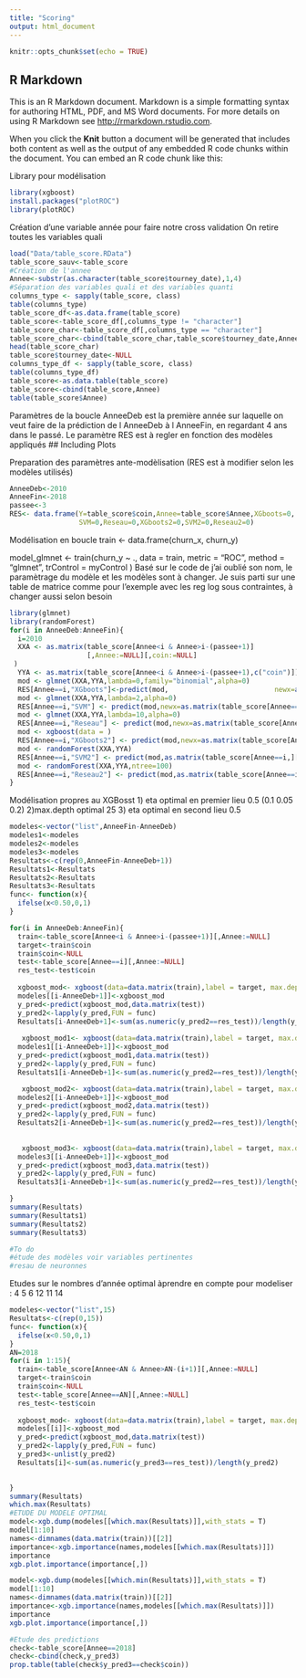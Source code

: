 ---
title: "Scoring"
output: html_document
---

```{r setup, include=FALSE}
knitr::opts_chunk$set(echo = TRUE)
```

## R Markdown

This is an R Markdown document. Markdown is a simple formatting syntax for authoring HTML, PDF, and MS Word documents. For more details on using R Markdown see <http://rmarkdown.rstudio.com>.

When you click the **Knit** button a document will be generated that includes both content as well as the output of any embedded R code chunks within the document. You can embed an R code chunk like this:

Library pour modélisation
```{r}
library(xgboost)
install.packages("plotROC")
library(plotROC)
```

Création d'une variable année pour faire notre cross validation
On retire toutes les variables quali
```{r}
load("Data/table_score.RData")
table_score_sauv<-table_score
#Création de l'annee
Annee<-substr(as.character(table_score$tourney_date),1,4)
#Séparation des variables quali et des variables quanti
columns_type <- sapply(table_score, class)
table(columns_type)
table_score_df<-as.data.frame(table_score)
table_score<-table_score_df[,columns_type != "character"]
table_score_char<-table_score_df[,columns_type == "character"]
table_score_char<-cbind(table_score_char,table_score$tourney_date,Annee)
head(table_score_char)
table_score$tourney_date<-NULL
columns_type_df <- sapply(table_score, class)
table(columns_type_df)
table_score<-as.data.table(table_score)
table_score<-cbind(table_score,Annee)
table(table_score$Annee)

```
Paramètres de la boucle AnneeDeb est la première année sur laquelle 
on veut faire de la prédiction de l AnneeDeb à l AnneeFin, en regardant 4
ans dans le passé.
Le paramètre RES est à regler en fonction des modèles appliqués
## Including Plots

Preparation des paramètres ante-modèlisation (RES est à modifier selon les modèles utilisés)
```{r}
AnneeDeb<-2010
AnneeFin<-2018
passee<-3
RES<- data.frame(Y=table_score$coin,Annee=table_score$Annee,XGboots=0,
                 SVM=0,Reseau=0,XGboots2=0,SVM2=0,Reseau2=0)

```

Modélisation en boucle
train <- data.frame(churn_x, churn_y)

model_glmnet <- train(churn_y ~ ., data = train,
  metric = "ROC",
  method = "glmnet",
  trControl = myControl
)
Basé sur le code de j'ai oublié son nom, le paramètrage du modèle et les modèles sont à changer. Je suis parti sur une table de matrice comme pour l'exemple avec les reg log sous contraintes, à changer aussi selon besoin
```{r}
library(glmnet)
library(randomForest)
for(i in AnneeDeb:AnneeFin){
  i=2010
  XXA <- as.matrix(table_score[Annee<i & Annee>i-(passee+1)]
                   [,Annee:=NULL][,coin:=NULL]
 )
  YYA <- as.matrix(table_score[Annee<i & Annee>i-(passee+1),c("coin")])
  mod <- glmnet(XXA,YYA,lambda=0,family="binomial",alpha=0)
  RES[Annee==i,"XGboots"]<-predict(mod,                          newx=as.matrix(table_score[Annee==i,][,Annee:=NULL][,coin:=NULL]))
  mod <- glmnet(XXA,YYA,lambda=2,alpha=0)
  RES[Annee==i,"SVM"] <- predict(mod,newx=as.matrix(table_score[Annee==i,][,Annee:=NULL][,coin:=NULL]))
  mod <- glmnet(XXA,YYA,lambda=10,alpha=0)
  RES[Annee==i,"Reseau"] <- predict(mod,newx=as.matrix(table_score[Annee==i,][,Annee:=NULL][,coin:=NULL]))
  mod <- xgboost(data = )
  RES[Annee==i,"XGboots2"] <- predict(mod,newx=as.matrix(table_score[Annee==i,][,Annee:=NULL][,coin:=NULL]))
  mod <- randomForest(XXA,YYA)
  RES[Annee==i,"SVM2"] <- predict(mod,as.matrix(table_score[Annee==i,][,Annee:=NULL][,coin:=NULL]))
  mod <- randomForest(XXA,YYA,ntree=100)
  RES[Annee==i,"Reseau2"] <- predict(mod,as.matrix(table_score[Annee==i,][,Annee:=NULL][,coin:=NULL]))
}
```

Modélisation propres au XGBosst
1) eta optimal en premier lieu 0.5 (0.1 0.05 0.2)
2)max.depth optimal 25
3) eta optimal en second lieu 0.5
```{r}
modeles<-vector("list",AnneeFin-AnneeDeb)
modeles1<-modeles
modeles2<-modeles
modeles3<-modeles
Resultats<-c(rep(0,AnneeFin-AnneeDeb+1))
Resultats1<-Resultats
Resultats2<-Resultats
Resultats3<-Resultats
func<- function(x){
  ifelse(x<0.50,0,1)
}

for(i in AnneeDeb:AnneeFin){
  train<-table_score[Annee<i & Annee>i-(passee+1)][,Annee:=NULL]
  target<-train$coin
  train$coin<-NULL
  test<-table_score[Annee==i][,Annee:=NULL]
  res_test<-test$coin
  
  xgboost_mod<- xgboost(data=data.matrix(train),label = target, max.depth=25, eta=0.5, nrounds=15,objective="binary:logistic")
  modeles[[i-AnneeDeb+1]]<-xgboost_mod
  y_pred<-predict(xgboost_mod,data.matrix(test))
  y_pred2<-lapply(y_pred,FUN = func)
  Resultats[i-AnneeDeb+1]<-sum(as.numeric(y_pred2==res_test))/length(y_pred2)
  
   xgboost_mod1<- xgboost(data=data.matrix(train),label = target, max.depth=25, eta=0.75, nthread=2, nrounds=15,objective="binary:logistic")
  modeles1[[i-AnneeDeb+1]]<-xgboost_mod
  y_pred<-predict(xgboost_mod1,data.matrix(test))
  y_pred2<-lapply(y_pred,FUN = func)
  Resultats1[i-AnneeDeb+1]<-sum(as.numeric(y_pred2==res_test))/length(y_pred2)

   xgboost_mod2<- xgboost(data=data.matrix(train),label = target, max.depth=25, eta=1, nthread=2,nrounds=15,objective="binary:logistic")
  modeles2[[i-AnneeDeb+1]]<-xgboost_mod
  y_pred<-predict(xgboost_mod2,data.matrix(test))
  y_pred2<-lapply(y_pred,FUN = func)
  Resultats2[i-AnneeDeb+1]<-sum(as.numeric(y_pred2==res_test))/length(y_pred2)
  
  
   xgboost_mod3<- xgboost(data=data.matrix(train),label = target, max.depth=25, eta=1.25, nthread=2,nrounds=15,objective="binary:logistic")
  modeles3[[i-AnneeDeb+1]]<-xgboost_mod
  y_pred<-predict(xgboost_mod3,data.matrix(test))
  y_pred2<-lapply(y_pred,FUN = func)
  Resultats3[i-AnneeDeb+1]<-sum(as.numeric(y_pred2==res_test))/length(y_pred2)

}
summary(Resultats)
summary(Resultats1)
summary(Resultats2)
summary(Resultats3)

#To do 
#étude des modèles voir variables pertinentes
#resau de neuronnes 

```
Etudes sur le nombres d'année optimal àprendre en compte pour modeliser :
4 5 6 
12 11 14
```{r}
modeles<-vector("list",15)
Resultats<-c(rep(0,15))
func<- function(x){
  ifelse(x<0.50,0,1)
}
AN=2018
for(i in 1:15){
  train<-table_score[Annee<AN & Annee>AN-(i+1)][,Annee:=NULL]
  target<-train$coin
  train$coin<-NULL
  test<-table_score[Annee==AN][,Annee:=NULL]
  res_test<-test$coin
  
  xgboost_mod<- xgboost(data=data.matrix(train),label = target, max.depth=25, eta=0.5, nrounds=15,objective="binary:logistic")
  modeles[[i]]<-xgboost_mod
  y_pred<-predict(xgboost_mod,data.matrix(test))
  y_pred2<-lapply(y_pred,FUN = func)
  y_pred3<-unlist(y_pred2)
  Resultats[i]<-sum(as.numeric(y_pred3==res_test))/length(y_pred2)
  

}
summary(Resultats)
which.max(Resultats)
#ETUDE DU MODELE OPTIMAL 
model<-xgb.dump(modeles[[which.max(Resultats)]],with_stats = T)
model[1:10]
names<-dimnames(data.matrix(train))[[2]]
importance<-xgb.importance(names,modeles[[which.max(Resultats)]])
importance
xgb.plot.importance(importance[,])

model<-xgb.dump(modeles[[which.min(Resultats)]],with_stats = T)
model[1:10]
names<-dimnames(data.matrix(train))[[2]]
importance<-xgb.importance(names,modeles[[which.max(Resultats)]])
importance
xgb.plot.importance(importance[,])

#Etude des predictions
check<-table_score[Annee==2018]
check<-cbind(check,y_pred3)
prop.table(table(check$y_pred3==check$coin))
```

